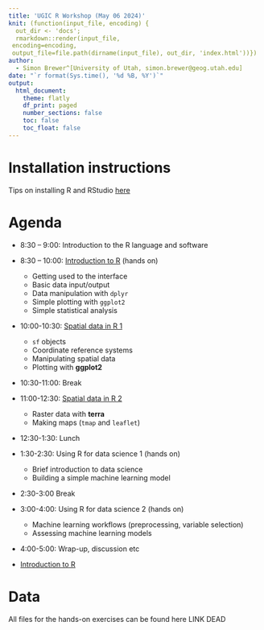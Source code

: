 ```yaml
---
title: 'UGIC R Workshop (May 06 2024)'
knit: (function(input_file, encoding) {
  out_dir <- 'docs';
  rmarkdown::render(input_file,
 encoding=encoding,
 output_file=file.path(dirname(input_file), out_dir, 'index.html'))})
author:
  - Simon Brewer^[University of Utah, simon.brewer@geog.utah.edu]
date: "`r format(Sys.time(), '%d %B, %Y')`"
output:
  html_document:
    theme: flatly
    df_print: paged
    number_sections: false
    toc: false
    toc_float: false
---
```


# Installation instructions

Tips on installing R and RStudio [here][install]

# Agenda

- 8:30 – 9:00: Introduction to the R language and software 
- 8:30 – 10:00: [Introduction to R][intro_R] (hands on)
  - Getting used to the interface
  - Basic data input/output
  - Data manipulation with `dplyr`
  - Simple plotting with `ggplot2`
  - Simple statistical analysis
- 10:00-10:30: [Spatial data in R 1][spatial1]
  - `sf` objects
  - Coordinate reference systems
  - Manipulating spatial data
  - Plotting with **ggplot2**
- 10:30-11:00: Break
- 11:00-12:30: [Spatial data in R 2][spatial2]
  - Raster data with **terra**
  - Making maps (`tmap` and `leaflet`)
- 12:30-1:30: Lunch
- 1:30-2:30: Using R for data science 1 (hands on)
  - Brief introduction to data science
  - Building a simple machine learning model
- 2:30-3:00 Break
- 3:00-4:00: Using R for data science 2 (hands on)
  - Machine learning workflows (preprocessing, variable selection)
  - Assessing machine learning models
- 4:00-5:00: Wrap-up, discussion etc

- [Introduction to R][intro_R]

# Data

All files for the hands-on exercises can be found here LINK DEAD

[install]: https://simonbrewer.github.io/ugic-intro-r/UGIC_Workshop_00_Installation.html
[intro_R]: https://simonbrewer.github.io/ugic-intro-r/UGIC_Workshop_01_Intro_R.html
[spatial1]: https://simonbrewer.github.io/ugic-intro-r/UGIC_Workshop_02_Spatial_Data_1.html
[spatial2]: https://simonbrewer.github.io/ugic-intro-r/UGIC_Workshop_02_Spatial_Data_2.html
